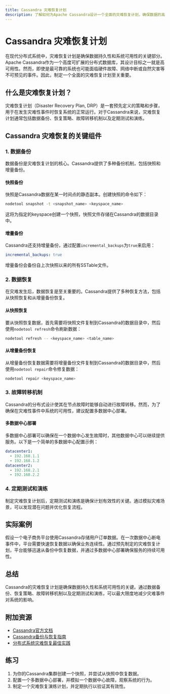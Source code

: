 ```yaml
---
title: Cassandra 灾难恢复计划
description: 了解如何为Apache Cassandra设计一个全面的灾难恢复计划，确保数据的高可用性和持久性。
---
```


# Cassandra 灾难恢复计划

在现代分布式系统中，灾难恢复计划是确保数据持久性和系统可用性的关键部分。Apache Cassandra作为一个高度可扩展的分布式数据库，其设计目标之一就是高可用性。然而，即使是最可靠的系统也可能面临硬件故障、网络中断或自然灾害等不可预见的事件。因此，制定一个全面的灾难恢复计划至关重要。

## 什么是灾难恢复计划？

灾难恢复计划（Disaster Recovery Plan, DRP）是一套预先定义的策略和步骤，用于在发生灾难性事件时恢复系统的正常运行。对于Cassandra来说，灾难恢复计划通常包括数据备份、恢复策略、故障转移机制以及定期测试和演练。

## Cassandra 灾难恢复的关键组件

### 1. 数据备份

数据备份是灾难恢复计划的核心。Cassandra提供了多种备份机制，包括快照和增量备份。

#### 快照备份

快照是Cassandra数据在某一时间点的静态副本。创建快照的命令如下：

```bash
nodetool snapshot -t <snapshot_name> <keyspace_name>
```

这将为指定的keyspace创建一个快照，快照文件存储在Cassandra的数据目录中。

#### 增量备份

Cassandra还支持增量备份，通过配置`incremental_backups`为`true`来启用：

```yaml
incremental_backups: true
```

增量备份会备份自上次快照以来的所有SSTable文件。

### 2. 数据恢复

在灾难发生后，数据恢复是至关重要的。Cassandra提供了多种恢复方法，包括从快照恢复和从增量备份恢复。

#### 从快照恢复

要从快照恢复数据，首先需要将快照文件复制到Cassandra的数据目录中，然后使用`nodetool refresh`命令刷新数据：

```bash
nodetool refresh -- <keyspace_name> <table_name>
```

#### 从增量备份恢复

从增量备份恢复数据需要将增量备份文件复制到Cassandra的数据目录中，然后使用`nodetool repair`命令修复数据：

```bash
nodetool repair <keyspace_name>
```

### 3. 故障转移机制

Cassandra的分布式设计使其在节点故障时能够自动进行故障转移。然而，为了确保在灾难性事件中系统的可用性，建议配置多数据中心部署。

#### 多数据中心部署

多数据中心部署可以确保在一个数据中心发生故障时，其他数据中心可以继续提供服务。以下是一个简单的多数据中心配置示例：

```yaml
datacenter1:
  - 192.168.1.1
  - 192.168.1.2
datacenter2:
  - 192.168.2.1
  - 192.168.2.2
```

### 4. 定期测试和演练

制定灾难恢复计划后，定期测试和演练是确保计划有效性的关键。通过模拟灾难场景，可以发现潜在问题并优化恢复流程。

## 实际案例

假设一个电子商务平台使用Cassandra存储用户订单数据。在一次数据中心断电事件中，平台需要快速恢复数据以确保业务连续性。通过预先制定的灾难恢复计划，平台能够迅速从备份中恢复数据，并通过多数据中心部署确保服务的持续可用性。

## 总结

Cassandra的灾难恢复计划是确保数据持久性和系统可用性的关键。通过数据备份、恢复策略、故障转移机制以及定期测试和演练，可以最大限度地减少灾难事件对系统的影响。

## 附加资源

- [Cassandra官方文档](https://cassandra.apache.org/doc/latest/)
- [Cassandra备份与恢复指南](https://docs.datastax.com/en/cassandra-oss/3.x/cassandra/operations/opsBackupRestore.html)
- [分布式系统灾难恢复最佳实践](https://www.infoq.com/articles/distributed-systems-disaster-recovery/)

## 练习

1. 为你的Cassandra集群创建一个快照，并尝试从快照中恢复数据。
2. 配置一个多数据中心部署，并模拟一个数据中心故障，观察系统的行为。
3. 制定一个灾难恢复演练计划，并定期执行以验证其有效性。
